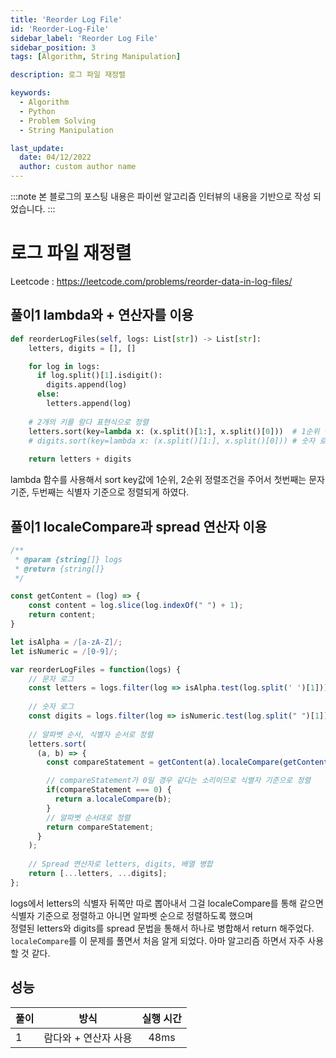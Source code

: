 ```yaml
---
title: 'Reorder Log File'
id: 'Reorder-Log-File'
sidebar_label: 'Reorder Log File'
sidebar_position: 3
tags: [Algorithm, String Manipulation]

description: 로그 파일 재정렬

keywords:
  - Algorithm
  - Python
  - Problem Solving
  - String Manipulation

last_update:
  date: 04/12/2022
  author: custom author name
---
```



:::note
본 블로그의 포스팅 내용은 파이썬 알고리즘 인터뷰의 내용을 기반으로 작성 되었습니다.
:::

# 로그 파일 재정렬

Leetcode : https://leetcode.com/problems/reorder-data-in-log-files/

<Tabs>
<TabItem value="py" label="Python">

## 풀이1 lambda와 + 연산자를 이용

```py title="reorderLogFiles.py" showLineNumbers
def reorderLogFiles(self, logs: List[str]) -> List[str]:
	letters, digits = [], []

	for log in logs:
	  if log.split()[1].isdigit():
		digits.append(log)
	  else:
		letters.append(log)
		
	# 2개의 키를 람다 표현식으로 정렬
	letters.sort(key=lambda x: (x.split()[1:], x.split()[0]))  # 1순위 식별자 x.split()[1:] / 2순위 식별자 x.split()[0]
	# digits.sort(key=lambda x: (x.split()[1:], x.split()[0])) # 숫자 로그는 입력 순서대로이기 때문에 주석처리
	
	return letters + digits
```

lambda 함수를 사용해서 sort key값에 1순위, 2순위 정렬조건을 주어서 첫번째는 문자 기준, 두번째는 식별자 기준으로 정렬되게 하였다.

</TabItem>

<TabItem value="js" label="JavaScript">

## 풀이1 localeCompare과 spread 연산자 이용

```js title="reorder_log_files.js" showLineNumbers
/**
 * @param {string[]} logs
 * @return {string[]}
 */

const getContent = (log) => {
    const content = log.slice(log.indexOf(" ") + 1);
    return content;
}

let isAlpha = /[a-zA-Z]/;
let isNumeric = /[0-9]/;

var reorderLogFiles = function(logs) {
    // 문자 로그
    const letters = logs.filter(log => isAlpha.test(log.split(' ')[1]));
	
	// 숫자 로그
    const digits = logs.filter(log => isNumeric.test(log.split(" ")[1]));
	
    // 알파벳 순서, 식별자 순서로 정렬
    letters.sort(
      (a, b) => {
        const compareStatement = getContent(a).localeCompare(getContent(b));

        // compareStatement가 0일 경우 같다는 소리이므로 식별자 기준으로 정렬
        if(compareStatement === 0) {
          return a.localeCompare(b);
        }
        // 알파벳 순서대로 정렬
        return compareStatement;
      }
    );
    
    // Spread 연산자로 letters, digits, 배열 병합
	return [...letters, ...digits];
};
```

logs에서 letters의 식별자 뒤쪽만 따로 뽑아내서 그걸 localeCompare를 통해 같으면<br/>
식별자 기준으로 정렬하고 아니면 알파벳 순으로 정렬하도록 했으며<br/>
정렬된 letters와 digits를 spread 문법을 통해서 하나로 병합해서 return 해주었다.<br/>
`localeCompare`를 이 문제를 풀면서 처음 알게 되었다. 아마 알고리즘 하면서 자주 사용할 것 같다.<br/>

</TabItem>
</Tabs>



## 성능

| 풀이 | 방식 | 실행 시간 |
|:----------|:----------:|:----------:|
| 1 | 람다와 + 연산자 사용 | 48ms |